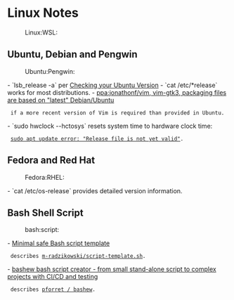 = Linux Notes =
:Linux:WSL:

== Ubuntu, Debian and Pengwin ==
:Ubuntu:Pengwin:

- `lsb_release -a` per [[https://help.ubuntu.com/community/CheckingYourUbuntuVersion|Checking your Ubuntu Version]]
- `cat /etc/*release` works for most distributions.
- [[https://launchpad.net/~jonathonf/+archive/ubuntu/vim|ppa:jonathonf/vim, vim-gtk3, packaging files are based on "latest" Debian/Ubuntu]]
  if a more recent version of Vim is required than provided in Ubuntu.
- `sudo hwclock --hctosys` resets system time to hardware clock time:
  [[https://askubuntu.com/questions/1096930/sudo-apt-update-error-release-file-is-not-yet-valid|sudo apt update error: "Release file is not yet valid"]].

== Fedora and Red Hat ==
:Fedora:RHEL:

- `cat /etc/os-release` provides detailed version information.

== Bash Shell Script ==
:bash:script:

- [[https://betterdev.blog/minimal-safe-bash-script-template/|Minimal safe Bash script template]]
  describes [[https://gist.github.com/m-radzikowski/53e0b39e9a59a1518990e76c2bff8038|m-radzikowski/script-template.sh]].
- [[https://pforret.github.io/bashew/|bashew bash script creator - from small stand-alone script to complex projects with CI/CD and testing]]
  describes [[https://github.com/pforret/bashew|pforret / bashew]].
